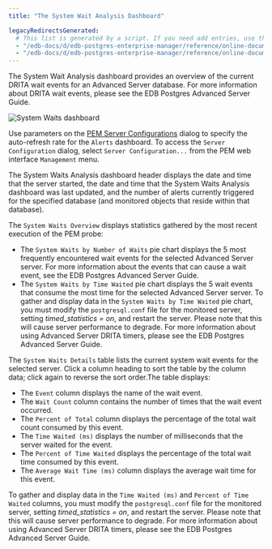 ```yaml
---
title: "The System Wait Analysis Dashboard"

legacyRedirectsGenerated:
  # This list is generated by a script. If you need add entries, use the `legacyRedirects` key.
  - "/edb-docs/d/edb-postgres-enterprise-manager/reference/online-documentation/8.0/system_wait_dashboard.html"
  - "/edb-docs/d/edb-postgres-enterprise-manager/reference/online-documentation/latest/system_wait_dashboard.html"
---
```


<div id="system_wait_dashboard" class="registered_link"></div>

The System Wait Analysis dashboard provides an overview of the current DRITA wait events for an Advanced Server database. For more information about DRITA wait events, please see the EDB Postgres Advanced Server Guide.

![System Waits dashboard](../../images/system_waits_dashboard.png)

Use parameters on the [PEM Server Configurations](../02_pem_server_config/#pem_server_config) dialog to specify the auto-refresh rate for the `Alerts` dashboard. To access the `Server Configuration` dialog, select `Server Configuration...` from the PEM web interface `Management` menu.

The System Waits Analysis dashboard header displays the date and time that the server started, the date and time that the System Waits Analysis dashboard was last updated, and the number of alerts currently triggered for the specified database (and monitored objects that reside within that database).

The `System Waits Overview` displays statistics gathered by the most recent execution of the PEM probe:

-   The `System Waits by Number of Waits` pie chart displays the 5 most frequently encountered wait events for the selected Advanced Server server. For more information about the events that can cause a wait event, see the EDB Postgres Advanced Server Guide.
-   The `System Waits by Time Waited` pie chart displays the 5 wait events that consume the most time for the selected Advanced Server server. To gather and display data in the `System Waits by Time Waited` pie chart, you must modify the `postgresql.conf` file for the monitored server, setting *timed_statistics = on*, and restart the server. Please note that this will cause server performance to degrade. For more information about using Advanced Server DRITA timers, please see the EDB Postgres Advanced Server Guide.

The `System Waits Details` table lists the current system wait events for the selected server. Click a column heading to sort the table by the column data; click again to reverse the sort order.The table displays:

-   The `Event` column displays the name of the wait event.
-   The `Wait Count` column contains the number of times that the wait event occurred.
-   The `Percent of Total` column displays the percentage of the total wait count consumed by this event.
-   The `Time Waited (ms)` displays the number of milliseconds that the server waited for the event.
-   The `Percent of Time Waited` displays the percentage of the total wait time consumed by this event.
-   The `Average Wait Time (ms)` column displays the average wait time for this event.

To gather and display data in the `Time Waited (ms)` and `Percent of Time Waited` columns, you must modify the `postgresql.conf` file for the monitored server, setting *timed_statistics = on*, and restart the server. Please note that this will cause server performance to degrade. For more information about using Advanced Server DRITA timers, please see the EDB Postgres Advanced Server Guide.
